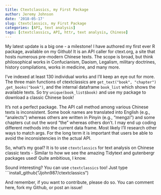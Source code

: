 ```yaml
---
title: Ctextclassics, my First Package
author: Jeremy Johnson
date: '2018-05-17'
slug: Ctextclassics, my First Package
categories: [API, text analysis]
tags: [ctextclassics, API, httr, text analysis, Chinese]
---
```


My latest update is a big one - a milestone!  I have authored my first ever R package, available on my Github! It is an API caller for ctext.org, a site that hosts numerous pre-modern Chinese texts. The scope is broad, but think philosophical works in Confucianism, Daoism, Legalism, military doctrines, history compilations, works in medicine, and many more.

I've indexed at least 130 individual works and I'll keep an eye out for more.  The three main functions of ctextclassics are ```get_text("book", "chapter")``` ,```get_books("book")```, and the internal dataframe ```book_list``` which shows the available texts. So try ```unique(book_list$book)``` and use my package to download a classic Chinese book!


It's not a perfect package. The API call method among various Chinese texts is inconsistent. Some book names are translated into English (e.g., "analects") whereas others are written in Pinyin (e.g., "mengzi") and some chapters cut out the word "the" whereas others don't. I may end up coding different methods into the current data frame. Most likely I'll research other ways to match args. For the long term it is important that users be able to avoid the inconsistencies in the actual API. 




So, what's my goal? It is to use ```ctextclassics``` for text analysis on Chinese classic texts - Similar to how we see the amazing Tidytext and gutenbergr packages used! Quite ambitious, I know. 


Sound interesting? You can use ```ctextclassics``` too!  Just type ```install_github("Jjohn987/ctextclassics")

And remember, if you want to contribute, please do so.  You can comment here, fork my Github, or post an issue! 

